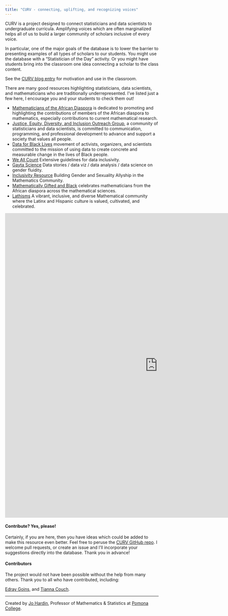 ```yaml
---
title: "CURV - connecting, uplifting, and recognizing voices"
---
```



CURV is a project designed to connect statisticians and data scientists to undergraduate curricula.
Amplifying voices which are often marginalized helps all of us to build a larger community of scholars inclusive of every voice.  

In particular, one of the major goals of the database is to lower the barrier to presenting examples of all types of scholars to our students.
You might use the database with a "Statistician of the Day" activity.
Or you might have students bring into the classroom one idea connecting a scholar to the class content.

See the <a href = "https://hardin47.netlify.app/blogs/2023-08-11-curv/" target = "_blank">CURV blog entry</a> for motivation and use in the classroom.

There are many good resources highlighting statisticians, data scientists, and mathematicians who are traditionally underrepresented.
I've listed just a few here, I encourage you and your students to check them out!

* <a href = "https://www.mathad.com/" target = "_blank">Mathematicians of the African Diaspora</a> is dedicated to promoting and highlighting the contributions of members of the African diaspora to mathematics, especially contributions to current mathematical research.
* <a href = "http://www.datascijedi.org/" target = "_blank">Justice, Equity, Diversity, and Inclusion Outreach Group</a>, a community of statisticians and data scientists, is committed to communication, programming, and professional development to advance and support a society that values all people. 
* <a href = "https://d4bl.org/" target = "_blank">Data for Black Lives</a> movement of activists, organizers, and scientists committed to the mission of using data to create concrete and measurable change in the lives of Black people.
* <a href = "https://weallcount.com/2021/04/16/learning-from-indigenous-ways-of-knowing/" target = "_blank">We All Count</a> Extensive guidelines for data inclusivity.
* <a href = "https://www.gaytascience.com/" target = "_blank">Gayta Science</a> Data stories / data viz / data analysis / data science on gender fluidity.
* <a href = "https://blogs.ams.org/inclusionexclusion/2020/11/16/building-gender-and-sexuality-allyship-in-the-mathematics-community/" target = "_blank">Inclusivity Resource</a> Building Gender and Sexuality Allyship in the Mathematics Community.
* <a href = "https://mathematicallygiftedandblack.com/" target = "_blank">Mathematically Gifted and Black</a> celebrates mathematicians from the African diaspora across the mathematical sciences.
* <a href = "https://www.lathisms.org/" target = "_blank">Lathisms</a> A vibrant, inclusive, and diverse Mathematical community where the Latinx and Hispanic culture is valued, cultivated, and celebrated.

:::{.column-page}
<iframe src = "https://hardin47.github.io/CURV/scholars/scholars_table.html" width="1000" height="1000" data-external="1" style="border:none;"></iframe>
:::

#### Contribute? Yes, please!

Certainly, if you are here, then you have ideas which could be added to make this resource even better.
Feel free to peruse the <a href = "https://github.com/hardin47/CURV/" target = "_blank">CURV GitHub repo</a>.
I welcome pull requests, or create an issue and I'll incorporate your suggestions directly into the database.
Thank you in advance!

#### Contributors

The project would not have been possible without the help from many others.
Thank you to all who have contributed, including:

<a href = "https://www.pomona.edu/directory/people/edray-goins" target = "_blank">Edray Goins</a>, and <a href = "https://www.linkedin.com/in/tianna-couch-8a1588247/" target = "_blank">Tianna Couch</a>.

----------------------

Created by <a href = "https://hardin47.netlify.app/" target = "_blank">Jo Hardin</a>, Professor of Mathematics & Statistics at <a href = "https://www.pomona.edu/academics/departments/mathematics" target = "_blank">Pomona College</a>.   

